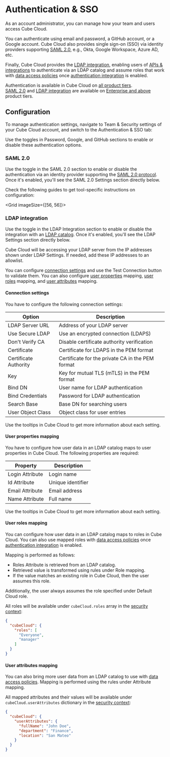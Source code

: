 # Authentication & SSO

As an account administrator, you can manage how your team and users access Cube Cloud.

You can authenticate using email and password, a GitHub account, or a Google account.
Cube Cloud also provides single sign-on (SSO) via identity providers supporting
[SAML 2.0](#saml-20), e.g., Okta, Google Workspace, Azure AD, etc.

Finally, Cube Cloud provides the [LDAP integration](#ldap-integration), enabling
users of [APIs & integrations][ref-apis] to authenticate via an LDAP catalog
and assume roles that work with [data access policies][ref-dap] once [authentication
integration][ref-auth-integration] is enabled.

<SuccessBox>

Authentication is available in Cube Cloud on [all product tiers](https://cube.dev/pricing).<br/>
[SAML 2.0](#saml-20) and [LDAP integration](#ldap-integration) are available on [Enterprise and above](https://cube.dev/pricing) product tiers.

</SuccessBox>

<Diagram
  src="https://ucarecdn.com/e3b3bce2-117e-4cbc-b516-c71b51b98888/"
  style="border: 0;"
/>

## Configuration

To manage authentication settings, navigate to <Btn>Team & Security</Btn> settings
of your Cube Cloud account, and switch to the <Btn>Authentication & SSO</Btn> tab:

<Screenshot src="https://ucarecdn.com/5665f017-07ff-4734-bae5-8d4984470dd7/"/>

Use the toggles in <Btn>Password</Btn>, <Btn>Google</Btn>, and <Btn>GitHub</Btn>
sections to enable or disable these authentication options.

### SAML 2.0

Use the toggle in the <Btn>SAML 2.0</Btn> section to enable or disable the authentication
via an identity provider supporting the [SAML 2.0 protocol][wiki-saml].
Once it's enabled, you'll see the <Btn>SAML 2.0 Settings</Btn> section directly below.

Check the following guides to get tool-specific instructions on configuration:

<Grid imageSize={[56, 56]}>
  <GridItem
    url="sso/google-workspace"
    imageUrl="https://static.cube.dev/icons/google-cloud.svg"
    title="Google Workspace"
  />
  <GridItem
    url="sso/microsoft-entra-id"
    imageUrl="https://static.cube.dev/icons/azure.svg"
    title="Microsoft Entra ID"
  />
  <GridItem
    url="sso/okta"
    imageUrl="https://static.cube.dev/icons/okta.svg"
    title="Okta"
  />
</Grid>

### LDAP integration

Use the toggle in the <Btn>LDAP Integration</Btn> section to enable or disable the
integration with an [LDAP catalog][wiki-ldap].
Once it's enabled, you'll see the <Btn>LDAP Settings</Btn> section directly below.

<InfoBox>

Cube Cloud will be accessing your LDAP server from the IP addresses shown under
<Btn>LDAP Settings</Btn>. If needed, add these IP addresses to an allowlist.

</InfoBox>

You can configure [connection settings](#connection-settings) and use the
<Btn>Test Connection</Btn> button to validate them. You can also configure
[user properties](#user-properties-mapping) mapping, [user roles](#user-roles-mapping) mapping,
and [user attributes](#user-attributes-mapping) mapping.

#### Connection settings

You have to configure the following connection settings:

| Option | Description |
| --- | --- |
| <Btn>LDAP Server URL</Btn>       | Address of your LDAP server |
| <Btn>Use Secure LDAP</Btn>       | Use an encrypted connection (LDAPS) |
| <Btn>Don't Verify CA</Btn>       | Disable certificate authority verification |
| <Btn>Certificate</Btn>           | Certificate for LDAPS in the PEM format |
| <Btn>Certificate Authority</Btn> | Certificate for the private CA in the PEM format |
| <Btn>Key</Btn>                   | Key for mutual TLS (mTLS) in the PEM format |
| <Btn>Bind DN</Btn>               | User name for LDAP authentication |
| <Btn>Bind Credentials</Btn>      | Password for LDAP authentication |
| <Btn>Search Base</Btn>           | Base DN for searching users |
| <Btn>User Object Class</Btn>     | Object class for user entries |

Use the tooltips in Cube Cloud to get more information about each setting.

#### User properties mapping

You have to configure how user data in an LDAP catalog maps to user properties in Cube Cloud.
The following properties are required:

| Property | Description |
| --- | --- |
| <Btn>Login Attribute</Btn> | Login name |
| <Btn>Id Attribute</Btn> | Unique identifier |
| <Btn>Email Attribute</Btn> | Email address |
| <Btn>Name Attribute</Btn> | Full name |

Use the tooltips in Cube Cloud to get more information about each setting.

#### User roles mapping

You can configure how user data in an LDAP catalog maps to roles in Cube Cloud.
You can also use mapped roles with [data access policies][ref-dap] once [authentication
integration][ref-auth-integration] is enabled.

Mapping is performed as follows:
* <Btn>Roles Attribute</Btn> is retrieved from an LDAP catalog.
* Retrieved value is transformed using rules under <Btn>Role mapping</Btn>.
* If the value matches an existing role in Cube Cloud, then the user assumes this role.

Additionally, the user always assumes the role specified under <Btn>Default Cloud role</Btn>.

<Screenshot src="https://ucarecdn.com/e467faa1-bf40-4f29-998a-5ea5244610af/"/>

All roles will be available under `cubeCloud.roles` array in the [security context][ref-security-context]:

```json
{
  "cubeCloud": {
    "roles": [
      "Everyone",
      "manager"
    ]
  }
}
```

#### User attributes mapping

You can also bring more user data from an LDAP catalog to use with [data access policies][ref-dap].
Mapping is performed using the rules under <Btn>Attribute mapping</Btn>.

All mapped attributes and their values will be available under `cubeCloud.userAttributes`
dictionary in the [security context][ref-security-context]:

```json
{
  "cubeCloud": {
    "userAttributes": {
      "fullName": "John Doe",
      "department": "Finance",
      "location": "San Mateo"
    }
  }
}
```

[wiki-saml]: https://en.wikipedia.org/wiki/SAML_2.0
[wiki-ldap]: https://en.wikipedia.org/wiki/Lightweight_Directory_Access_Protocol
[ref-apis]: /product/apis-integrations
[ref-dap]: /product/auth/data-access-policies
[ref-security-context]: /product/auth/context
[ref-auth-integration]: /product/auth#authentication-integration